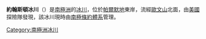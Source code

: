 {{coord|74|25|S|62|20|W|source:GNIS|display=title}}

'''約翰斯頓冰川'''（{{lang-en|Johnston Glacier}}）是[[南極洲|南極洲]]的[[冰川|冰川]]，位於[[帕爾默地|帕爾默地]]東岸，流經[[歐文山|歐文山]]北面，由[[美國|美國]]探險隊發現，該冰川現時由[[南極條約體系|南極條約體系]]管理。

{{Antarctica-geo-stub}}
[[Category:南極洲冰川|Category:南極洲冰川]]